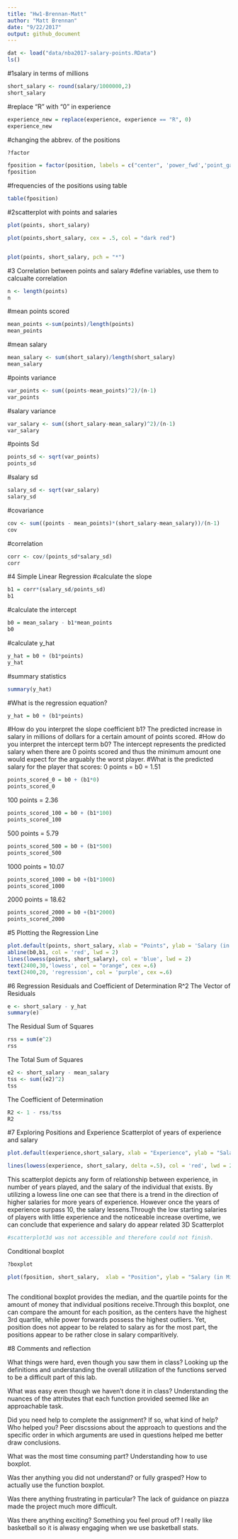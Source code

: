 ```yaml
---
title: "Hw1-Brennan-Matt"
author: "Matt Brennan"
date: "9/22/2017"
output: github_document
---
```



```r
dat <- load("data/nba2017-salary-points.RData")
ls()

```
#1salary in terms of millions
```r
short_salary <- round(salary/1000000,2)
short_salary
```
#replace "R" with "0" in experience
```r
experience_new = replace(experience, experience == "R", 0)
experience_new
```
#changing the abbrev. of the positions
```r
?factor

fposition = factor(position, labels = c("center", 'power_fwd','point_gaurd','small_fwd','shoot_gaurd'))
fposition
```
#frequencies of the positions using table
```r
table(fposition)
```
#2scatterplot with points and salaries
```r
plot(points, short_salary)
```
```r
plot(points,short_salary, cex = .5, col = "dark red")
```
```r

```

```r
plot(points, short_salary, pch = "*")
```

#3 Correlation between points and salary
#define variables, use them to calcualte correlation
```r
n <- length(points)
n
```
#mean points scored
```r
mean_points <-sum(points)/length(points)
mean_points
```
#mean salary
```r
mean_salary <- sum(short_salary)/length(short_salary)
mean_salary
```
#points variance
```r
var_points <- sum((points-mean_points)^2)/(n-1)
var_points
```
#salary variance
```r
var_salary <- sum((short_salary-mean_salary)^2)/(n-1)
var_salary
```
#points Sd
```r
points_sd <- sqrt(var_points)
points_sd
```
#salary sd
```r
salary_sd <- sqrt(var_salary)
salary_sd
```
#covariance
```r
cov <- sum((points - mean_points)*(short_salary-mean_salary))/(n-1)
cov
```
#correlation
```r
corr <- cov/(points_sd*salary_sd)
corr
```
#4 Simple Linear Regression
#calculate the slope
```r
b1 = corr*(salary_sd/points_sd)
b1
```
#calculate the intercept
```r
b0 = mean_salary - b1*mean_points
b0
```
#calculate y_hat
```r
y_hat = b0 + (b1*points)
y_hat
```
#summary statistics
```r
summary(y_hat)
```
#What is the regression equation?
```r
y_hat = b0 + (b1*points)
```
#How do you interpret the slope coefficient b1?
The predicted increase in salary in millions of dollars for a certain amount of points scored.
#How do you interpret the intercept term b0?
The intercept represents the predicted salary when there are 0 points scored and thus the minimum amount one would expect for the arguably the worst player.
#What is the predicted salary for the player that scores:
0 points = b0 = 1.51
```r
points_scored_0 = b0 + (b1*0)
points_scored_0
```
100 points = 2.36
```r
points_scored_100 = b0 + (b1*100)
points_scored_100
```
500 points = 5.79
```r
points_scored_500 = b0 + (b1*500)
points_scored_500
```
1000 points = 10.07
```r
points_scored_1000 = b0 +(b1*1000)
points_scored_1000

```
2000 points = 18.62
```r
points_scored_2000 = b0 +(b1*2000)
points_scored_2000
```
#5 Plotting the Regression Line
```r
plot.default(points, short_salary, xlab = "Points", ylab = 'Salary (in millions)', main = 'Scatterplot of Point and Salary')
abline(b0,b1, col = 'red', lwd = 2)
lines(lowess(points, short_salary), col = 'blue', lwd = 2)
text(2400,30,'lowess', col = "orange", cex =.6)
text(2400,20, 'regression', col = 'purple', cex =.6)
```
#6 Regression Residuals and Coefficient of Determination R^2
The Vector of Residuals
```r
e <- short_salary - y_hat
summary(e)
```
The Residual Sum of Squares
```r
rss = sum(e^2)
rss
```
The Total Sum of Squares
```r
e2 <- short_salary - mean_salary
tss <- sum((e2)^2)
tss
```
The Coefficient of Determination
```r
R2 <- 1 - rss/tss
R2
```
#7 Exploring Positions and Experience
Scatterplot of years of experience and salary
```r
plot.default(experience,short_salary, xlab = "Experience", ylab = "Salary (in Millions)", col = "blue", main = 'Scatterplot of Experience and Salary')

lines(lowess(experience, short_salary, delta =.5), col = 'red', lwd = 2)
```
This scatterplot depicts any form of relationship between experience, in number of years played, and the salary of the individual that exists. By utilizing a lowess line one can see that there is a trend in the direction of higher salaries for more years of experience. However once the years of experience surpass 10, the salary lessens.Through the low starting salaries of players with little experience and the noticeable increase overtime, we can conclude that experience and salary do appear related
3D Scatterplot
```r
#scatterplot3d was not accessible and therefore could not finish.
```
Conditional boxplot
```r
?boxplot

plot(fposition, short_salary,  xlab = "Position", ylab = "Salary (in Millions)")
```
```r

```
The conditional boxplot provides the median, and the quartile points for the amount of money that individual positions receive.Through this boxplot, one can compare the amount for each position, as the centers have the highest 3rd quartile, while power forwards possess the highest outliers. Yet, position does not appear to be related to salary as for the most part, the positions appear to be rather close in salary comparitively.

#8 Comments and reflection

What things were hard, even though you saw them in class?
Looking up the definitions and understanding the overall utilization of the functions served to be a difficult part of this lab.

What was easy even though we haven't done it in class?
Understanding the nuances of the attributes that each function provided seemed like an approachable task.

Did you need help to complete the assignment? If so, what kind of help? Who helped you?
Peer discssions about the approach to questions and the specific order in which arguments are used in questions helped me better draw conclusions.

What was the most time consuming part?
Understanding how to use boxplot.

Was ther anything you did not understand? or fully grasped?
How to actually use the function boxplot.

Was there anything frustrating in particular?
The lack of guidance on piazza made the project much more difficult.

Was there anything exciting? Something you feel proud of?
I really like basketball so it is alwasy engaging when we use basketball stats.



